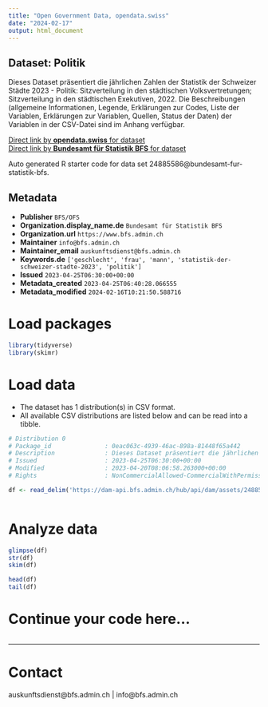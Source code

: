 ```yaml
---
title: "Open Government Data, opendata.swiss"
date: "2024-02-17"
output: html_document
---
```


## Dataset: Politik

Dieses Dataset präsentiert die jährlichen Zahlen der Statistik der Schweizer Städte 2023 - Politik: Sitzverteilung in den städtischen Volksvertretungen; Sitzverteilung in den städtischen Exekutiven, 2022. Die Beschreibungen (allgemeine Informationen, Legende, Erklärungen zur Codes, Liste der Variablen, Erklärungen zur Variablen, Quellen, Status der Daten) der Variablen in der CSV-Datei sind im Anhang verfügbar.

[Direct link by **opendata.swiss** for dataset](https://opendata.swiss/de/dataset/politik)<br>
[Direct link by **Bundesamt für Statistik BFS** for dataset](https://www.bfs.admin.ch/asset/de/ts-b-ssv-10-2023)

Auto generated R starter code for data set 24885586@bundesamt-fur-statistik-bfs.

## Metadata

- **Publisher** `BFS/OFS`
- **Organization.display_name.de** `Bundesamt für Statistik BFS`
- **Organization.url** `https://www.bfs.admin.ch`
- **Maintainer** `info@bfs.admin.ch`
- **Maintainer_email** `auskunftsdienst@bfs.admin.ch`
- **Keywords.de** `['geschlecht', 'frau', 'mann', 'statistik-der-schweizer-stadte-2023', 'politik']`
- **Issued** `2023-04-25T06:30:00+00:00`
- **Metadata_created** `2023-04-25T06:40:28.066555`
- **Metadata_modified** `2024-02-16T10:21:50.588716`


# Load packages

```r

library(tidyverse)
library(skimr)

```

# Load data

-   The dataset has 1 distribution(s) in CSV format.
-   All available CSV distributions are listed below and can be read into a tibble.

```r

# Distribution 0
# Package_id               : 0eac063c-4939-46ac-898a-81448f65a442
# Description              : Dieses Dataset präsentiert die jährlichen Zahlen der Statistik der Schweizer Städte 2023 - Politik: Sitzverteilung in den städtischen Volksvertretungen; Sitzverteilung in den städtischen Exekutiven, 2022. Die Beschreibungen (allgemeine Informationen, Legende, Erklärungen zur Codes, Liste der Variablen, Erklärungen zur Variablen, Quellen, Status der Daten) der Variablen in der CSV-Datei sind im Anhang verfügbar.
# Issued                   : 2023-04-25T06:30:00+00:00
# Modified                 : 2023-04-20T08:06:58.263000+00:00
# Rights                   : NonCommercialAllowed-CommercialWithPermission-ReferenceRequired

df <- read_delim('https://dam-api.bfs.admin.ch/hub/api/dam/assets/24885587/master')



```

# Analyze data

```r

glimpse(df)
str(df)
skim(df)

head(df)
tail(df)

```

# Continue your code here...

```r

```

------------------------------------------------------------------------

# Contact

auskunftsdienst@bfs.admin.ch | info@bfs.admin.ch
